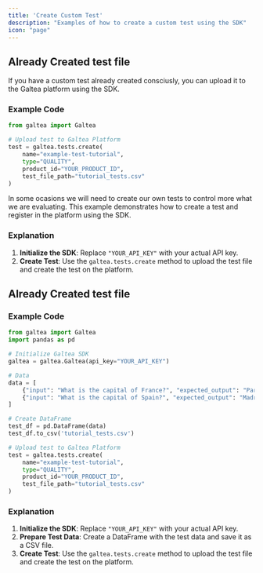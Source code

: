 ```yaml
---
title: 'Create Custom Test'
description: "Examples of how to create a custom test using the SDK"
icon: "page"
---
```


## Already Created test file

If you have a custom test already created consciusly, you can upload it to the Galtea platform using the SDK.

### Example Code

```python
from galtea import Galtea

# Upload test to Galtea Platform
test = galtea.tests.create(
    name="example-test-tutorial",
    type="QUALITY",
    product_id="YOUR_PRODUCT_ID",
    test_file_path="tutorial_tests.csv"
)
```

In some ocasions we will need to create our own tests to control more what we are evaluating. This example demonstrates how to create a test and register in the platform using the SDK.

### Explanation

1. **Initialize the SDK**: Replace `"YOUR_API_KEY"` with your actual API key.
3. **Create Test**: Use the `galtea.tests.create` method to upload the test file and create the test on the platform.

## Already Created test file

### Example Code

```python
from galtea import Galtea
import pandas as pd

# Initialize Galtea SDK
galtea = galtea.Galtea(api_key="YOUR_API_KEY")

# Data
data = [
    {"input": "What is the capital of France?", "expected_output": "Paris"},
    {"input": "What is the capital of Spain?", "expected_output": "Madrid"}
]

# Create DataFrame
test_df = pd.DataFrame(data)
test_df.to_csv('tutorial_tests.csv')

# Upload test to Galtea Platform
test = galtea.tests.create(
    name="example-test-tutorial",
    type="QUALITY",
    product_id="YOUR_PRODUCT_ID",
    test_file_path="tutorial_tests.csv"
)
```

### Explanation

1. **Initialize the SDK**: Replace `"YOUR_API_KEY"` with your actual API key.
2. **Prepare Test Data**: Create a DataFrame with the test data and save it as a CSV file.
3. **Create Test**: Use the `galtea.tests.create` method to upload the test file and create the test on the platform.